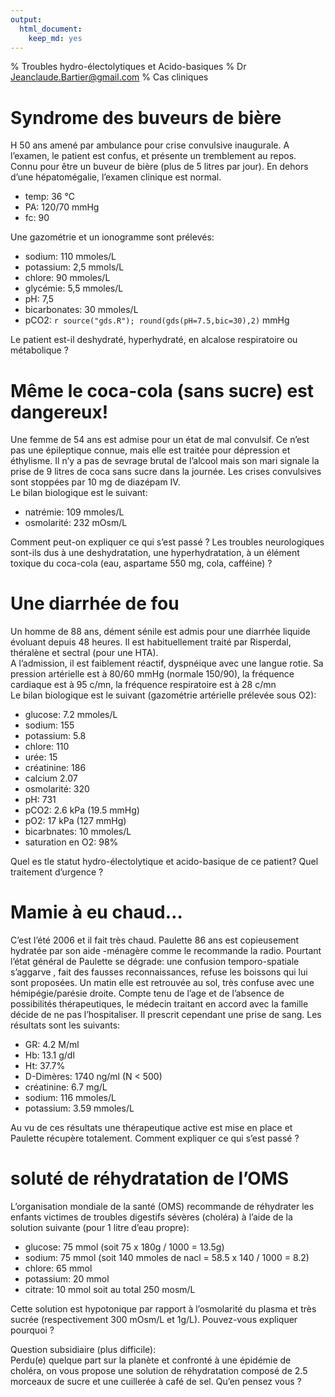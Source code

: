 ```yaml
---
output:
  html_document:
    keep_md: yes
---
```

% Troubles hydro-électolytiques et Acido-basiques
% Dr <Jeanclaude.Bartier@gmail.com>
% Cas cliniques
  


# Syndrome des buveurs de bière   

H 50 ans amené par ambulance pour crise convulsive inaugurale. A l'examen, le patient est confus, et présente un tremblement au repos. Connu pour être un buveur de bière (plus de 5 litres par jour). En dehors d'une hépatomégalie, l'examen clinique est normal.  

- temp: 36 °C 
- PA: 120/70  mmHg
- fc: 90

Une gazométrie et un ionogramme sont prélevés:  

- sodium: 110 mmoles/L
- potassium: 2,5 mmols/L
- chlore: 90 mmoles/L
- glycémie: 5,5 mmoles/L
- pH: 7,5
- bicarbonates: 30 mmoles/L
- pCO2: `r source("gds.R"); round(gds(pH=7.5,bic=30),2)` mmHg

Le patient est-il deshydraté, hyperhydraté, en alcalose respiratoire ou métabolique ?

# Même le coca-cola (sans sucre) est dangereux!

Une femme de 54 ans est admise pour un état de mal convulsif. Ce n'est pas une épileptique connue, mais elle est traitée pour dépression et éthylisme. Il n'y a pas de sevrage brutal de l'alcool mais son mari signale la prise de  9 litres de coca sans sucre dans la journée. Les crises convulsives sont stoppées par 10 mg de diazépam IV.  
Le bilan biologique est le suivant:

- natrémie: 109 mmoles/L
- osmolarité: 232 mOsm/L

Comment peut-on expliquer ce qui s'est passé ? Les troubles neurologiques sont-ils dus à une deshydratation, une hyperhydratation, à un élément toxique du coca-cola (eau, aspartame 550 mg, cola, cafféine) ?

# Une diarrhée de fou

Un homme de 88 ans, dément sénile est admis pour une diarrhée liquide évoluant depuis 48 heures. Il est habituellement traité par Risperdal, théralène et sectral (pour une HTA).  
A l'admission, il est faiblement réactif, dyspnéique avec une langue rotie.
Sa pression artérielle est à 80/60 mmHg (normale 150/90), la fréquence cardiaque est à 95 c/mn, la fréquence respiratoire est à 28 c/mn  
Le bilan biologique est le suivant (gazométrie artérielle prélevée sous O2):

- glucose: 7.2 mmoles/L
- sodium: 155
- potassium: 5.8
- chlore: 110
- urée: 15
- créatinine: 186
- calcium 2.07
- osmolarité: 320
- pH: 731
- pCO2: 2.6 kPa (19.5 mmHg)
- pO2: 17 kPa (127 mmHg)
- bicarbnates: 10 mmoles/L
- saturation en O2: 98%

Quel es tle statut hydro-électolytique et acido-basique de ce patient? Quel traitement d'urgence ?

# Mamie à eu chaud...

C'est l'été 2006 et il fait très chaud. Paulette 86 ans est copieusement hydratée par son aide -ménagère comme le recommande la radio. Pourtant l'état général de Paulette se dégrade: une confusion temporo-spatiale s'aggarve , fait des fausses reconnaissances, refuse les boissons qui lui sont proposées. Un matin elle est retrouvée au sol, très confuse avec une hémipégie/parésie droite. Compte tenu de l'age et de l'absence de possibilités thérapeutiques, le médecin traitant en accord avec la famille décide de ne pas l'hospitaliser. Il prescrit cependant une prise de sang. Les résultats sont les suivants:

- GR: 4.2 M/ml
- Hb: 13.1 g/dl
- Ht: 37.7%
- D-Dimères: 1740 ng/ml (N < 500)
- créatinine: 6.7 mg/L
- sodium: 116 mmoles/L
- potassium: 3.59 mmoles/L

Au vu de ces résultats une thérapeutique active est mise en place et Paulette récupère totalement. Comment expliquer ce qui s'est passé ?

# soluté de réhydratation de l'OMS

L'organisation mondiale de la santé (OMS) recommande de réhydrater les enfants victimes de troubles digestifs sévères (choléra) à l'aide de la solution suivante (pour 1 litre d'eau propre):

- glucose: 75 mmol (soit 75 x 180g / 1000 = 13.5g) 
- sodium: 75 mmol (soit 140 mmoles de nacl = 58.5 x 140 / 1000 = 8.2)
- chlore: 65 mmol
- potassium: 20 mmol
- citrate: 10 mmol
soit au total 250 mosm/L  

Cette solution est hypotonique par rapport à l'osmolarité du plasma et très sucrée (respectivement 300 mOsm/L et 1g/L). Pouvez-vous expliquer pourquoi ?

Question subsidiaire (plus difficile):  
Perdu(e) quelque part sur la planète et confronté à une épidémie de choléra, on vous propose une solution de réhydratation composé de 2.5 morceaux de sucre et une cuillerée à café de sel. Qu'en pensez vous ?


